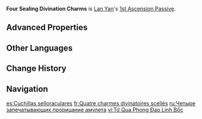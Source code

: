 {{Talent Infobox
|image         = Talent Four Sealing Divination Charms.png
|character     = Lan Yan
|type          = 1st Ascension Passive
|info          = When the dash from the Elemental Skill [[Swallow-Wisp Pinion Dance]] hits a target, if it interacts with {{Color|Hydro}}/{{Color|Pyro}}/{{Color|Cryo}}/{{Color|Electro}}, the Swallow-Wisp Shield will undergo [[Elemental Absorption]], with the converted shield absorbing DMG from the corresponding element with 250% efficiency.<br>Additionally, if this use of Swallow-Wisp Pinion Dance causes the Swallow-Wisp Shield to undergo Elemental Absorption, the Feathermoon Rings that Lan Yan throws at her foes additionally deal Elemental DMG equal to 50% of the original in the corresponding Elemental Type. This DMG is considered Elemental Skill DMG.
|scale_att1    = 
|scale_att2    = 
|utility1      = Elemental Absorption
|utility2      = 
}}
'''Four Sealing Divination Charms''' is [[Lan Yan]]'s [[1st Ascension Passive]].

==Advanced Properties==
{{Advanced Properties
|title   = Additional DMG
|gu      = 1U
|icdtag  = Elemental Skill Absorbed
|icdtype = 2.5s/3 Hits
|poise   = 25
|impulse = 3
}}

==Other Languages==
{{Other Languages
|en       = Four Sealing Divination Charms
|zhs      = 四戈封刀灵卜
|zhs_rm   = Sìgē Fēngdāo Língbǔ
|zht      = 四戈封刀靈卜
|zht_rm   = Sìgē Fēngdāo Língbǔ
|zh_tl    = 
|ja       = 四方封刀の霊占
|ja_rm    = Shihou Futou no Reisen{{Assumed}}
|ja_tl    = 
|ko       = 사방 봉인검의 점괘
|ko_rm    = 
|ko_tl    = 
|es       = Cuchillas selloraculares
|es_tl    = Oracular Seal Blades
|fr       = Quatre charmes divinatoires scellés
|fr_tl    = Four Sealed Divination Charms
|ru       = Четыре запечатывающих прорицание амулета
|ru_tl    = 
|th       = Four Sealing Divination Charms
|vi       = Tứ Qua Phong Đao Linh Bốc
|vi_tl    = 
|de       = Wahrsagung durch vier Klingen
|de_tl    = Divination by Four Blades
|id       = Four Sealing Divination Charms
|pt       = Quatro Lâminas da Adivinhação Seladora
|pt_tl    = 
|tr       = Mühürleyen Dört Fal Tılsımı
|tr_tl    = 
|it       = Quattro amuleti del sigillo divinatorio
|it_tl    = 
}}

==Change History==
{{Change History|5.3}}

==Navigation==
{{Talent Navbox|Lan Yan}}

[[es:Cuchillas selloraculares]]
[[fr:Quatre charmes divinatoires scellés]]
[[ru:Четыре запечатывающих прорицание амулета]]
[[vi:Tứ Qua Phong Đao Linh Bốc]]